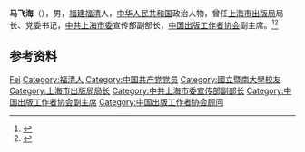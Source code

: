 '''马飞海'''（{{bd|1916年||2013年|catIdx=Ma}}），男，[[福建|福建]][[福清|福清]]人，[[中华人民共和国|中华人民共和国]]政治人物，曾任[[上海市出版局|上海市出版局]]局长、党委书记，[[中共上海市委|中共上海市委]]宣传部副部长，[[中国出版工作者协会|中国出版工作者协会]]副主席。<ref>{{Cite book|title=中国社会团体会长秘书长辞典|author=黄汉江主编|publisher=上海科学技术文献出版社|year=1999|isbn=|location=上海|pages=}}</ref><ref>{{Cite book|title=中华当代文化名人大辞典|author=张品兴, 殷登祥, 陈有进等主编|publisher=中国广播电视出版社|year=1992|isbn=9787504315137|location=北京|pages=}}</ref>

== 参考资料 ==
{{reflist}}

{{中国人物小作品}}
{{Navboxes
| title  = 马飞海在[[中国出版协会|中国出版协会]]的职务
| list1  =
{{中国出版工作者协会第一届理事会}}
{{中国出版工作者协会第二届理事会}}
}}

{{Authority control}}
{{DEFAULTSORT:Ma马}}
[[Category:马姓|Fei]]
[[Category:福清人|Category:福清人]]
[[Category:中国共产党党员|Category:中国共产党党员]]
[[Category:國立暨南大學校友|Category:國立暨南大學校友]]
[[Category:上海市出版局局长|Category:上海市出版局局长]]
[[Category:中共上海市委宣传部副部长|Category:中共上海市委宣传部副部长]]
[[Category:中国出版工作者协会副主席|Category:中国出版工作者协会副主席]]
[[Category:中国出版工作者协会顾问|Category:中国出版工作者协会顾问]]